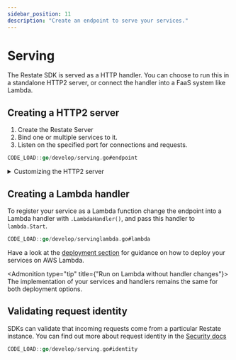 ```yaml
---
sidebar_position: 11
description: "Create an endpoint to serve your services."
---
```




# Serving
The Restate SDK is served as a HTTP handler. You can choose to run this in a
standalone HTTP2 server, or connect the handler into a FaaS system like Lambda.

## Creating a HTTP2 server
1. Create the Restate Server
2. Bind one or multiple services to it.
3. Listen on the specified port for connections and requests.

```go
CODE_LOAD::go/develop/serving.go#endpoint
```

<details className={"grey-details"}>
    <summary>Customizing the HTTP2 server</summary>

    If you need to customize the HTTP2 server, or serve over HTTP1.1
    you can call `.Handler()` instead of `Start()`, and then use the
    handler as normal. To discover services over HTTP1.1 you must
    provide the `--use-http1.1` CLI flag.

    ```go
    CODE_LOAD::go/develop/serving.go#custom_endpoint
    ```

    By default, this handler will advertise itself as working
    bidirectionally; the SDK will try to get completions from the runtime
    during execution.

    However, you can use the method `.Bidirectional(false)` on the endpoint
    builder to change this on platforms that do not support bidirectional
    communication, such as Lambda. If you don't do this your handler may get
    stuck.
</details>

## Creating a Lambda handler

To register your service as a Lambda function change the endpoint into a Lambda handler
with `.LambdaHandler()`, and pass this handler to `lambda.Start`.

```go
CODE_LOAD::go/develop/servinglambda.go#lambda
```

Have a look at the [deployment section](/category/aws--aws-lambda)
for guidance on how to deploy your services on AWS Lambda.

<Admonition type="tip" title={"Run on Lambda without handler changes"}>
    The implementation of your services and handlers remains the same for both deployment options.
</Admonition>

## Validating request identity

SDKs can validate that incoming requests come from a particular Restate
instance. You can find out more about request identity in the [Security docs](/operate/security#locking-down-service-access)

```go
CODE_LOAD::go/develop/serving.go#identity
```
